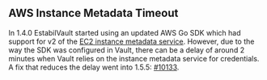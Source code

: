 ## AWS Instance Metadata Timeout

In 1.4.0 EstabilVault started using an updated AWS Go SDK which had support for v2 of
the [EC2 instance metadata service][aws-ec2-imdsv2]. However, due to the way the
SDK was configured in Vault, there can be a delay of around 2 minutes when Vault
relies on the instance metadata service for credentials. A fix that reduces the
delay went into 1.5.5: [#10133](https://github.com/hashicorp/vault/pull/10133).

[aws-ec2-imdsv2]: https://docs.aws.amazon.com/AWSEC2/latest/UserGuide/configuring-instance-metadata-service.html
